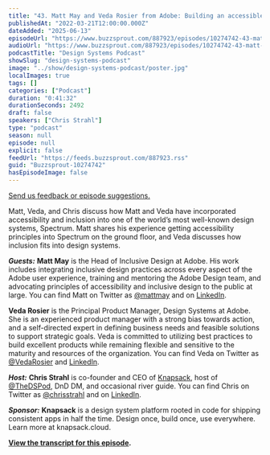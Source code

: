 ```yaml
---
title: "43. Matt May and Veda Rosier from Adobe: Building an accessible, inclusive design system"
publishedAt: "2022-03-21T12:00:00.000Z"
dateAdded: "2025-06-13"
episodeUrl: "https://www.buzzsprout.com/887923/episodes/10274742-43-matt-may-and-veda-rosier-from-adobe-building-an-accessible-inclusive-design-system.mp3"
audioUrl: "https://www.buzzsprout.com/887923/episodes/10274742-43-matt-may-and-veda-rosier-from-adobe-building-an-accessible-inclusive-design-system.mp3"
podcastTitle: "Design Systems Podcast"
showSlug: "design-systems-podcast"
image: "../show/design-systems-podcast/poster.jpg"
localImages: true
tags: []
categories: ["Podcast"]
duration: "0:41:32"
durationSeconds: 2492
draft: false
speakers: ["Chris Strahl"]
type: "podcast"
season: null
episode: null
explicit: false
feedUrl: "https://feeds.buzzsprout.com/887923.rss"
guid: "Buzzsprout-10274742"
hasEpisodeImage: false
---
```

[Send us feedback or episode suggestions.](https://www.buzzsprout.com/twilio/text_messages/887923/open_sms)

Matt, Veda, and Chris discuss how Matt and Veda have incorporated accessibility and inclusion into one of the world’s most well-known design systems, Spectrum. Matt shares his experience getting accessibility principles into Spectrum on the ground floor, and Veda discusses how inclusion fits into design systems.

**_Guests:_** **Matt May** is the Head of Inclusive Design at Adobe. His work includes integrating inclusive design practices across every aspect of the Adobe user experience, training and mentoring the Adobe Design team, and advocating principles of accessibility and inclusive design to the public at large. You can find Matt on Twitter as [@mattmay](http://twitter.com/mattmay) and on [LinkedIn](https://www.linkedin.com/in/maymatt/).

**Veda Rosier** is the Principal Product Manager, Design Systems at Adobe. She ​​is an experienced product manager with a strong bias towards action, and a self-directed expert in defining business needs and feasible solutions to support strategic goals. Veda is committed to utilizing best practices to build excellent products while remaining flexible and sensitive to the maturity and resources of the organization. You can find Veda on Twitter as [@VedaRosier](http://twitter.com/vedarosier) and [LinkedIn](https://www.linkedin.com/in/veda-rosier-b6a1a51/).

**_Host:_** **Chris Strahl** is co-founder and CEO of [Knapsack](https://www.knapsack.cloud/), host of [@TheDSPod](https://twitter.com/thedspod), DnD DM, and occasional river guide. You can find Chris on Twitter as [@chrisstrahl](https://twitter.com/chrisstrahl) and on [LinkedIn](https://www.linkedin.com/in/chrisstrahl/).

**_Sponsor:_** **Knapsack** is a design system platform rooted in code for shipping consistent apps in half the time. Design once, build once, use everywhere. Learn more at knapsack.cloud.

[**View the transcript for this episode**](http://www.knapsack.cloud/blog/dsp-43-adobe)**.**
